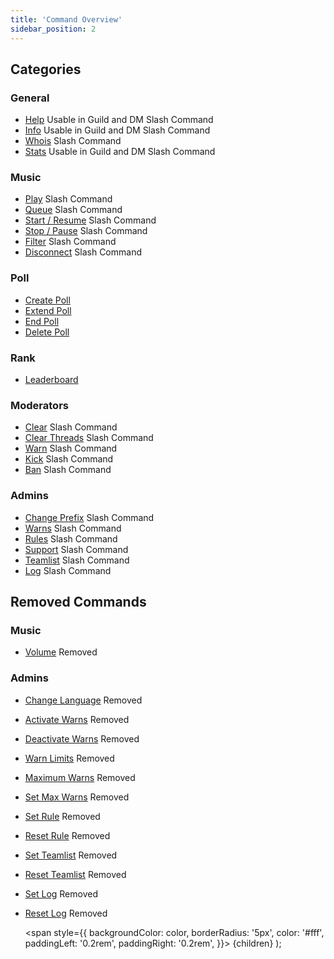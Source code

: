 ```yaml
---
title: 'Command Overview'
sidebar_position: 2
---
```


## Categories
### General
- [Help](general/help) <Label color="#43b581">Usable in Guild and DM</Label> <Label color="#43b581">Slash Command</Label>
- [Info](general/info) <Label color="#43b581">Usable in Guild and DM</Label> <Label color="#43b581">Slash Command</Label>
- [Whois](general/whois) <Label color="#43b581">Slash Command</Label>
- [Stats](general/stats) <Label color="#43b581">Usable in Guild and DM</Label> <Label color="#43b581">Slash Command</Label>

### Music
- [Play](music/play) <Label color="#43b581">Slash Command</Label>
- [Queue](music/queue) <Label color="#43b581">Slash Command</Label>
- [Start / Resume](music/start-resume) <Label color="#43b581">Slash Command</Label>
- [Stop / Pause](music/stop-pause) <Label color="#43b581">Slash Command</Label>
- [Filter](music/filter) <Label color="#43b581">Slash Command</Label>
- [Disconnect](music/disconnect) <Label color="#43b581">Slash Command</Label>

### Poll
- [Create Poll](poll/create-poll)
- [Extend Poll](poll/extend-poll)
- [End Poll](poll/end-poll)
- [Delete Poll](poll/delete-poll)

### Rank
- [Leaderboard](rank/leaderboard)

### Moderators
- [Clear](moderators/clear) <Label color="#43b581">Slash Command</Label>
- [Clear Threads](moderators/clear-threads) <Label color="#43b581">Slash Command</Label>
- [Warn](moderators/warn) <Label color="#43b581">Slash Command</Label>
- [Kick](moderators/kick) <Label color="#43b581">Slash Command</Label>
- [Ban](moderators/ban) <Label color="#43b581">Slash Command</Label>

### Admins
- [Change Prefix](admins/change-prefix) <Label color="#43b581">Slash Command</Label>
- [Warns](admins/warns) <Label color="#43b581">Slash Command</Label>
- [Rules](admins/rules) <Label color="#43b581">Slash Command</Label>
- [Support](admins/support) <Label color="#43b581">Slash Command</Label>
- [Teamlist](admins/teamlist) <Label color="#43b581">Slash Command</Label>
- [Log](admins/log) <Label color="#43b581">Slash Command</Label>

## Removed Commands
### Music
- [Volume](deprecated-commands/music/volume) <Label color="#f04747">Removed</Label>

### Admins
- [Change Language](deprecated-commands/admins/change-language) <Label color="#f04747">Removed</Label>
- [Activate Warns](deprecated-commands/admins/activate-warns) <Label color="#f04747">Removed</Label>
- [Deactivate Warns](deprecated-commands/admins/deactivate-warns) <Label color="#f04747">Removed</Label>
- [Warn Limits](deprecated-commands/admins/warn-limits) <Label color="#f04747">Removed</Label>
- [Maximum Warns](deprecated-commands/admins/max-warns) <Label color="#f04747">Removed</Label>
- [Set Max Warns](deprecated-commands/admins/set-max-warns) <Label color="#f04747">Removed</Label>
- [Set Rule](deprecated-commands/admins/set-rule) <Label color="#f04747">Removed</Label>
- [Reset Rule](deprecated-commands/admins/reset-rule) <Label color="#f04747">Removed</Label>
- [Set Teamlist](deprecated-commands/admins/set-teamlist) <Label color="#f04747">Removed</Label>
- [Reset Teamlist](deprecated-commands/admins/reset-teamlist) <Label color="#f04747">Removed</Label>
- [Set Log](deprecated-commands/admins/set-log) <Label color="#f04747">Removed</Label>
- [Reset Log](deprecated-commands/admins/reset-log) <Label color="#f04747">Removed</Label>

  <span
    style={{
      backgroundColor: color,
      borderRadius: '5px',
      color: '#fff',
      paddingLeft: '0.2rem',
      paddingRight: '0.2rem',
    }}>
    {children}
  </span>
);
